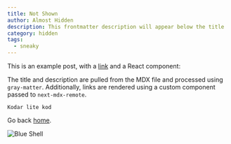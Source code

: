 ```yaml
---
title: Not Shown
author: Almost Hidden
description: This frontmatter description will appear below the title
category: hidden
tags:
  - sneaky
---
```


This is an example post, with a [link](https://nextjs.org) and a React component:


The title and description are pulled from the MDX file and processed using `gray-matter`. Additionally, links are rendered using a custom component passed to `next-mdx-remote`.

```
Kodar lite kod
```

Go back [home](/).

![Blue Shell](/images/Blue_Shell.png)
